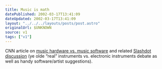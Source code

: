 ```yaml
---
title: Music is math
datePublished: 2002-03-17T13:41:09
dateUpdated: 2002-03-17T13:41:09
layout: "../../../layouts/posts/post.astro"
originalUrl: $UNKNOWN
source: v1
tags: ["v1"]
---
```


CNN article on [music hardware vs. music software][1] and related [Slashdot discussion][2] (ye olde &#8220;real&#8221; instruments vs. electronic instruments debate as well as handy software/artist suggestions).

[1]: http://www.cnn.com/2002/TECH/ptech/03/15/music.computers.reut/index.html "Software synths becoming more popular than traditional hardware-based synths. You're *kidding* - really?"
[2]: http://slashdot.org/articles/02/03/16/1437211.shtml
